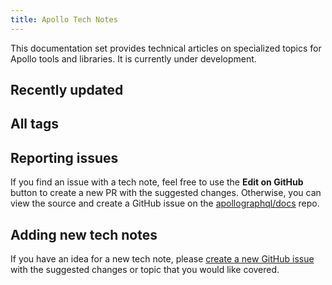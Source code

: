 ```yaml
---
title: Apollo Tech Notes
---
```


This documentation set provides technical articles on specialized topics for Apollo tools and libraries. It is currently under development.


## Recently updated

<RecentNotes />

## All tags

<TagList />

## Reporting issues

If you find an issue with a tech note, feel free to use the **Edit on GitHub** button to create a new PR with the suggested changes. Otherwise, you can view the source and create a GitHub issue on the [apollographql/docs](https://github.com/apollographql/docs) repo.

## Adding new tech notes

If you have an idea for a new tech note, please [create a new GitHub issue](https://github.com/apollographql/docs/issues) with the suggested changes or topic that you would like covered.
